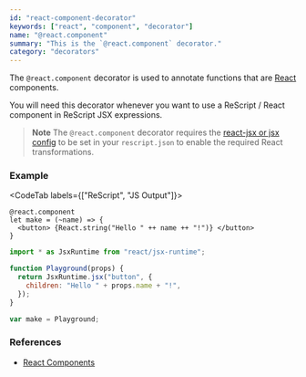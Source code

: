 ```yaml
---
id: "react-component-decorator"
keywords: ["react", "component", "decorator"]
name: "@react.component"
summary: "This is the `@react.component` decorator."
category: "decorators"
---
```


The `@react.component` decorator is used to annotate functions that are [React](/docs/react/latest/elements-and-jsx) components.

You will need this decorator whenever you want to use a ReScript / React component in ReScript JSX expressions.

> **Note**
> The `@react.component` decorator requires the [react-jsx or jsx config](/docs/react/latest/installation) to be set in your `rescript.json` to enable the required React transformations.

### Example

<CodeTab labels={["ReScript", "JS Output"]}>

```res
@react.component
let make = (~name) => {
  <button> {React.string("Hello " ++ name ++ "!")} </button>
}
```

```js
import * as JsxRuntime from "react/jsx-runtime";

function Playground(props) {
  return JsxRuntime.jsx("button", {
    children: "Hello " + props.name + "!",
  });
}

var make = Playground;
```

</CodeTab>

### References

- [React Components](/docs/react/latest/components-and-props)
